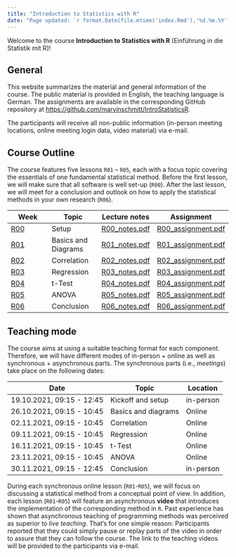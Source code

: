```yaml
---
title: "Introduction to Statistics with R"
date: "Page updated: `r format.Date(file.mtime('index.Rmd'),'%d.%m.%Y')`"
---
```

Welcome to the course **Introduction to Statistics with R** (Einführung in die Statistik mit R)!

## General
This website summarizes the material and general information of the course.
The public material is provided in English, the teaching language is German.
The assignments are available in the corresponding GitHub repository at <https://github.com/marvinschmitt/IntroStatisticsR>.

The participants will receive all non-public information (in-person meeting locations, online meeting login data, video material) via e-mail.

## Course Outline
The course features five lessons `R01` -- `R05`, each with a focus topic covering the essentials of one fundamental statistical method. Before the first lesson, we will make sure that all software is well set-up (`R00`). After the last lesson, we will meet for a conclusion and outlook on how to apply the statistical methods in your own research (`R06`).

Week    | Topic     | Lecture notes   |  Assignment
---     | ---       | ---             | --- 
[R00](https://github.com/marvinschmitt/IntroStatisticsR/tree/main/material/R00_setup)     | Setup     |[R00_notes.pdf](https://github.com/marvinschmitt/IntroStatisticsR/tree/main/material/R00_setup/R00_notes.pdf) | [R00_assignment.pdf](https://github.com/marvinschmitt/IntroStatisticsR/tree/main/material/R00_setup/R00_assignment.pdf)
[R01](https://github.com/marvinschmitt/IntroStatisticsR/tree/main/material/R01_basics-diagrams)     | Basics and Diagrams     |[R01_notes.pdf](https://github.com/marvinschmitt/IntroStatisticsR/tree/main/material/R01_basics-diagrams/R01_notes.pdf) | [R01_assignment.pdf](https://github.com/marvinschmitt/IntroStatisticsR/tree/main/material/R01_basics-diagrams/R01_assignment.pdf)
[R02](https://github.com/marvinschmitt/IntroStatisticsR/tree/main/material/R02_correlation)     | Correlation     |[R02_notes.pdf](https://github.com/marvinschmitt/IntroStatisticsR/tree/main/material/R02_correlation/R02_notes.pdf) | [R02_assignment.pdf](https://github.com/marvinschmitt/IntroStatisticsR/tree/main/material/R02_correlation/R02_assignment.pdf)
[R03](https://github.com/marvinschmitt/IntroStatisticsR/tree/main/material/R03_regression)     | Regression     |[R03_notes.pdf](https://github.com/marvinschmitt/IntroStatisticsR/tree/main/material/R03_regression/R03_notes.pdf) | [R03_assignment.pdf](https://github.com/marvinschmitt/IntroStatisticsR/tree/main/material/R03_regression/R03_assignment.pdf)
[R04](https://github.com/marvinschmitt/IntroStatisticsR/tree/main/material/R04_ttest)     | t-Test     |[R04_notes.pdf](https://github.com/marvinschmitt/IntroStatisticsR/tree/main/material/R04_ttest/R04_notes.pdf) | [R04_assignment.pdf](https://github.com/marvinschmitt/IntroStatisticsR/tree/main/material/ttest/R04_assignment.pdf)
[R05](https://github.com/marvinschmitt/IntroStatisticsR/tree/main/material/R05_anova)     | ANOVA     |[R05_notes.pdf](https://github.com/marvinschmitt/IntroStatisticsR/tree/main/material/R05_anova/R05_notes.pdf) | [R05_assignment.pdf](https://github.com/marvinschmitt/IntroStatisticsR/tree/main/material/R05_anova/R05_assignment.pdf)
[R06](https://github.com/marvinschmitt/IntroStatisticsR/tree/main/material/R05_conclusion)     | Conclusion     |[R06_notes.pdf](https://github.com/marvinschmitt/IntroStatisticsR/tree/main/material/R06_conclusion/R06_notes.pdf) | [R06_assignment.pdf](https://github.com/marvinschmitt/IntroStatisticsR/tree/main/material/R06_conclusion/R06_assignment.pdf)


## Teaching mode
The course aims at using a suitable teaching format for each component. Therefore, we will have different modes of in-person + online as well as synchronous + asynchronous parts. The synchronous parts (i.e., _meetings_) take place on the following dates:

Date | Topic | Location
--- | --- | ---
19.10.2021, 09:15 - 12:45 | Kickoff and setup | in-person   
26.10.2021, 09:15 - 10:45 | Basics and diagrams | Online
02.11.2021, 09:15 - 10:45 | Correlation | Online
09.11.2021, 09:15 - 10:45 | Regression | Online
16.11.2021, 09:15 - 10:45 | t-Test | Online
23.11.2021, 09:15 - 10:45 | ANOVA | Online
30.11.2021, 09:15 - 12:45 | Conclusion | in-person

During each synchronous online lesson (`R01`-`R05`), we will focus on discussing a statistical method from a conceptual point of view.
In addition, each lesson (`R01`-`R05`) will feature an asynchronous **video** that introduces the implementation of the corresponding method in `R`. Past experience has shown that asynchronous teaching of programming methods was perceived as superior to _live teaching_. That's for one simple reason: Participants reported that they could simply pause or replay parts of the video in order to assure that they can follow the course. The link to the teaching videos will be provided to the participants via e-mail.
